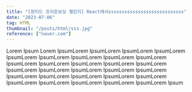 ```yaml
---
title: "[원티드 프리온보딩 챌린지] React에서ssssssssssssssssssssssssssss"
date: "2023-07-06"
tag: HTML
thumbnail: "/posts/html/sss.jpg"
reference: ["naver.com"]
---
```


Lorem Ipsum Lorem IpsumLorem IpsumLorem IpsumLorem IpsumLorem IpsumLorem IpsumLorem IpsumLorem IpsumLorem IpsumLorem IpsumLorem IpsumLorem IpsumLorem IpsumLorem IpsumLorem IpsumLorem IpsumLorem IpsumLorem IpsumLorem IpsumLorem IpsumLorem IpsumLorem IpsumLorem IpsumLorem IpsumLorem IpsumLorem IpsumLorem IpsumLorem IpsumLorem IpsumLorem Ipsum
